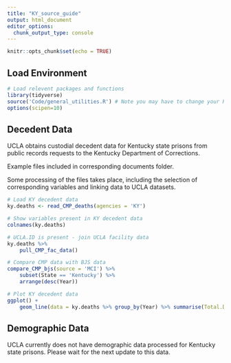 ```yaml
---
title: "KY_source_guide"
output: html_document
editor_options: 
  chunk_output_type: console
---
```


```r
knitr::opts_chunk$set(echo = TRUE)
```

## Load Environment

```r
# Load relevent packages and functions
library(tidyverse)
source('Code/general_utilities.R') # Note you may have to change your Rmarkdown option for evaluate chunks to project instead of document
options(scipen=10)
```

## Decedent Data

UCLA obtains custodial decedent data for Kentucky state prisons from public records requests to the Kentucky Department of Corrections.

Example files included in corresponding documents folder. 

Some processing of the files takes place, including the selection of corresponding variables and linking data to UCLA datasets. 

```r
# Load KY decedent data
ky.deaths <- read_CMP_deaths(agencies = 'KY')

# Show variables present in KY decedent data
colnames(ky.deaths)

# UCLA.ID is present - join UCLA facility data
ky.deaths %>%
    pull_CMP_fac_data()

# Compare CMP data with BJS data
compare_CMP_bjs(source = 'MCI') %>%
    subset(State == 'Kentucky') %>%
    arrange(desc(Year))

# Plot KY decedent data 
ggplot() +
    geom_line(data = ky.deaths %>% group_by(Year) %>% summarise(Total.Deaths = n()),aes(x = Year, y = Total.Deaths))

```


## Demographic Data

UCLA currently does not have demographic data processed for Kentucky state prisons. Please wait for the next update to this data. 
